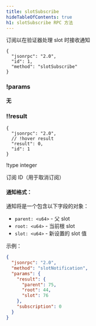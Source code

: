 ```yaml
---
title: slotSubscribe
hideTableOfContents: true
h1: slotSubscribe RPC 方法
---
```


订阅以在验证器处理 slot 时接收通知

<APIMethod>

```jsonc !!request
{
  "jsonrpc": "2.0",
  "id": 1,
  "method": "slotSubscribe"
}
```

### !params

**无**

### !!result

```jsonc !response
{
  "jsonrpc": "2.0",
  // !hover result
  "result": 0,
  "id": 1
}
```

!type integer

订阅 ID（用于取消订阅）

</APIMethod>

#### 通知格式：

通知将是一个包含以下字段的对象：

- `parent: <u64>` - 父 slot
- `root: <u64>` - 当前根 slot
- `slot: <u64>` - 新设置的 slot 值

示例：

```json
{
  "jsonrpc": "2.0",
  "method": "slotNotification",
  "params": {
    "result": {
      "parent": 75,
      "root": 44,
      "slot": 76
    },
    "subscription": 0
  }
}
```
